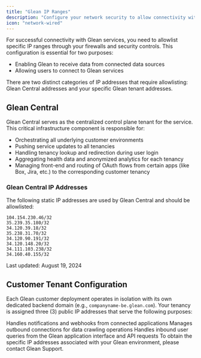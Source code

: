 ```yaml
---
title: "Glean IP Ranges"
description: "Configure your network security to allow connectivity with Glean services by allowlisting the required IP ranges"
icon: "network-wired"
---
```


For successful connectivity with Glean services, you need to allowlist specific IP ranges through your firewalls and security controls. This configuration is essential for two purposes:
- Enabling Glean to receive data from connected data sources
- Allowing users to connect to Glean services

There are two distinct categories of IP addresses that require allowlisting: Glean Central addresses and your specific Glean tenant addresses.

## Glean Central

Glean Central serves as the centralized control plane tenant for the service. This critical infrastructure component is responsible for:

- Orchestrating all underlying customer environments
- Pushing service updates to all tenancies
- Handling tenancy lookup and redirection during user login
- Aggregating health data and anonymized analytics for each tenancy
- Managing front-end and routing of OAuth flows from certain apps (like Box, Jira, etc.) to the corresponding customer tenancy

### Glean Central IP Addresses

The following static IP addresses are used by Glean Central and should be allowlisted:

```text
104.154.230.46/32
35.239.35.180/32
34.120.39.18/32
35.238.31.70/32
34.120.90.191/32
34.120.148.20/32
34.111.103.238/32
34.160.40.155/32
```

<Note>
Last updated: August 19, 2024
</Note>

## Customer Tenant Configuration

Each Glean customer deployment operates in isolation with its own dedicated backend domain (e.g., `companyname-be.glean.com`). Your tenancy is assigned three (3) public IP addresses that serve the following purposes:

<Card title="Inbound Webhooks" icon="bell">
Handles notifications and webhooks from connected applications
</Card>

<Card title="Crawler Egress" icon="spider">
Manages outbound connections for data crawling operations
</Card>

<Card title="Load Balancing" icon="server">
Handles inbound user queries from the Glean application interface and API requests
</Card>

<Info>
To obtain the specific IP addresses associated with your Glean environment, please contact Glean Support.
</Info>